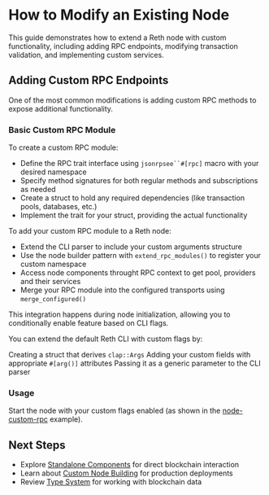# How to Modify an Existing Node

This guide demonstrates how to extend a Reth node with custom functionality, including adding RPC endpoints, modifying transaction validation, and implementing custom services.

## Adding Custom RPC Endpoints

One of the most common modifications is adding custom RPC methods to expose additional functionality.

### Basic Custom RPC Module

To create a custom RPC module:

- Define the RPC trait interface using `jsonrpsee``#[rpc]` macro with your desired namespace
- Specify method signatures for both regular methods and subscriptions as needed
- Create a struct to hold any required dependencies (like transaction pools, databases, etc.)
- Implement the trait for your struct, providing the actual functionality

To add your custom RPC module to a Reth node:

- Extend the CLI parser to include your custom arguments structure
- Use the node builder pattern with `extend_rpc_modules()` to register your custom namespace
- Access node components throught RPC context to get pool, providers and their services
- Merge your RPC module into the configured transports using `merge_configured()`

This integration happens during node initialization, allowing you to conditionally enable feature based on CLI flags.

You can extend the default Reth CLI with custom flags by:

Creating a struct that derives `clap::Args`
Adding your custom fields with appropriate `#[arg()]` attributes
Passing it as a generic parameter to the CLI parser

### Usage

Start the node with your custom flags enabled (as shown in the [node-custom-rpc](https://github.com/paradigmxyz/reth/blob/main/examples/node-custom-rpc/src/main.rs#L1-L1) example).

## Next Steps

- Explore [Standalone Components](/sdk/examples/standalone-components) for direct blockchain interaction
- Learn about [Custom Node Building](/sdk/custom-node/prerequisites) for production deployments
- Review [Type System](/sdk/typesystem/block) for working with blockchain data
